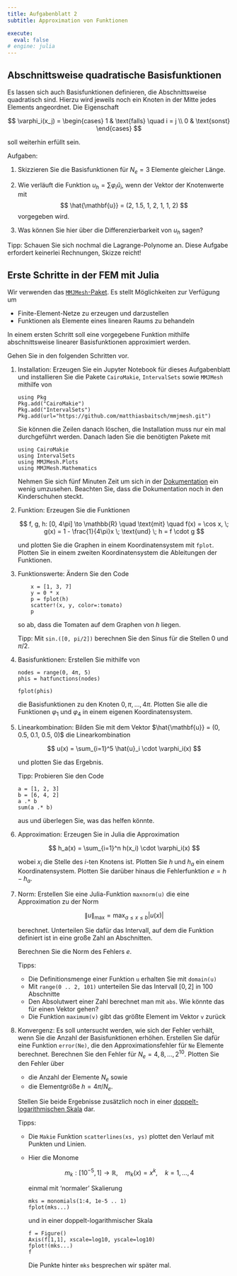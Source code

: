 ```yaml
---
title: Aufgabenblatt 2
subtitle: Approximation von Funktionen

execute: 
  eval: false
# engine: julia
---
```


## Abschnittsweise quadratische Basisfunktionen

Es lassen sich auch Basisfunktionen definieren, die Abschnittsweise quadratisch sind. Hierzu wird jeweils noch ein Knoten in der Mitte jedes Elements angeordnet. Die Eigenschaft

$$
  \varphi_i(x_j) =
  \begin{cases}
    1 & \text{falls} \quad i = j \\
    0 & \text{sonst}
  \end{cases}
$$

soll weiterhin erfüllt sein. 

Aufgaben:

1. Skizzieren Sie die Basisfunktionen für $N_e = 3$ Elemente gleicher Länge. 
1. Wie verläuft die Funktion $u_h = \sum \varphi_i\hat u_i$, wenn der Vektor der Knotenwerte mit 
  $$
    \hat{\mathbf{u}} = (2, 1.5, 1, 2, 1, 1, 2)
  $$
  vorgegeben wird. 

1. Was können Sie hier über die Differenzierbarkeit von $u_h$ sagen?

Tipp: Schauen Sie sich nochmal die Lagrange-Polynome an. Diese Aufgabe erfordert keinerlei Rechnungen, Skizze reicht!

## Erste Schritte in der FEM mit Julia

Wir verwenden das [`MMJMesh`-Paket](https://github.com/matthiasbaitsch/mmjmesh). Es stellt Möglichkeiten zur Verfügung um

- Finite-Element-Netze zu erzeugen und darzustellen
- Funktionen als Elemente eines linearen Raums zu behandeln

In einem ersten Schritt soll eine vorgegebene Funktion mithilfe abschnittsweise linearer Basisfunktionen approximiert werden.

Gehen Sie in den folgenden Schritten vor.

1. Installation: Erzeugen Sie ein Jupyter Notebook für dieses Aufgabenblatt und installieren Sie die Pakete `CairoMakie`, `IntervalSets` sowie `MMJMesh` mithilfe von

    ```.julia
    using Pkg
    Pkg.add("CairoMakie")
    Pkg.add("IntervalSets")
    Pkg.add(url="https://github.com/matthiasbaitsch/mmjmesh.git")
    ```

    Sie können die Zeilen danach löschen, die Installation muss nur ein mal durchgeführt werden. Danach laden Sie die benötigten Pakete mit

    ```.julia
    using CairoMakie
    using IntervalSets
    using MMJMesh.Plots
    using MMJMesh.Mathematics
    ```

    Nehmen Sie sich fünf Minuten Zeit um sich in der [Dokumentation](https://matthiasbaitsch.github.io/mmjmesh/guide/) ein wenig umzusehen. Beachten Sie, dass die Dokumentation noch in den Kinderschuhen steckt.

1. Funktion: Erzeugen Sie die Funktionen 

    $$
        f, g, h: [0, 4\pi] \to \mathbb{R} \quad \text{mit} \quad f(x) = \cos x, \; g(x) = 1 - \frac{1}{4\pi}x \; \text{und} \; h = f \cdot g
    $$

    und plotten Sie die Graphen in einem Koordinatensystem mit `fplot`. Plotten Sie in einem zweiten Koordinatensystem die Ableitungen der Funktionen.

1. Funktionswerte: Ändern Sie den Code

    ```.julia
        x = [1, 3, 7]
        y = 0 * x
        p = fplot(h)
        scatter!(x, y, color=:tomato)
        p 
    ```

    so ab, dass die Tomaten auf dem Graphen von $h$ liegen. 
    
    Tipp: Mit `sin.([0, pi/2])` berechnen Sie den Sinus für die Stellen $0$ und $\pi/2$.

1. Basisfunktionen: Erstellen Sie mithilfe von

    ```.julia
    nodes = range(0, 4π, 5)
    phis = hatfunctions(nodes)

    fplot(phis)
    ```

    die Basisfunktionen zu den Knoten $0, \pi, \dots, 4\pi$. Plotten Sie alle die Funktionen $\varphi_1$ und $\varphi_4$ in einem eigenen Koordinatensystem.

1. Linearkombination: Bilden Sie mit dem Vektor $\hat{\mathbf{u}} = (0, 0.5, 0.1, 0.5, 0)$ die Linearkombination 

    $$
        u(x) = \sum_{i=1}^5 \hat{u}_i \cdot \varphi_i(x)
    $$ 
    
    und plotten Sie das Ergebnis. 
    
    Tipp: Probieren Sie den Code 

    ```.julia
    a = [1, 2, 3]
    b = [6, 4, 2]
    a .* b
    sum(a .* b)
    ```  

    aus und überlegen Sie, was das helfen könnte.

1. Approximation: Erzeugen Sie in Julia die Approximation

    $$
        h_a(x) = \sum_{i=1}^n h(x_i) \cdot \varphi_i(x)
    $$

    wobei $x_i$ die Stelle des $i$-ten Knotens ist. Plotten Sie $h$ und $h_a$ ein einem Koordinatensystem. Plotten Sie darüber hinaus die Fehlerfunktion $e = h - h_a$.

1. Norm: Erstellen Sie eine Julia-Funktion `maxnorm(u)` die eine Approximation zu der Norm

    $$
        \|u\|_\mathrm{max} = \max_{a \leq x \leq b} |u(x)|
    $$

    berechnet. Unterteilen Sie dafür das Intervall, auf dem die Funktion definiert ist in eine große Zahl an Abschnitten. 

    Berechnen Sie die Norm des Fehlers $e$.

    Tipps:

    - Die Definitionsmenge einer Funktion `u` erhalten Sie mit `domain(u)`
    - Mit `range(0 .. 2, 101)` unterteilen Sie das Intervall $[0, 2]$ in 100 Abschnitte
    - Den Absolutwert einer Zahl berechnet man mit `abs`. Wie könnte das für einen Vektor gehen?
    - Die Funktion `maximum(v)` gibt das größte Element im Vektor `v` zurück

1. Konvergenz: Es soll untersucht werden, wie sich der Fehler verhält, wenn Sie die Anzahl der Basisfunktionen erhöhen. Erstellen Sie dafür eine Funktion `error(Ne)`, die den Approximationsfehler für `Ne` Elemente berechnet. Berechnen Sie den Fehler für $N_e = 4, 8, \dots, 2^10$. Plotten Sie den Fehler über

    - die Anzahl der Elemente $N_e$ sowie
    - die Elementgröße $h = 4\pi / N_e$.

    Stellen Sie beide Ergebnisse zusätzlich noch in einer [doppelt-logarithmischen Skala](https://docs.makie.org/stable/reference/blocks/axis#xscale) dar.

    Tipps: 

    - Die `Makie` Funktion `scatterlines(xs, ys)` plottet den Verlauf mit Punkten und Linien.
    - Hier die Monome 
    
      $$
        m_k : [10^{-5}, 1] \to \mathbb{R}, \quad m_k(x) = x^k, \quad k = 1, \dots, 4
      $$ 
    
      einmal mit 'normaler' Skalierung

      ```.julia
      mks = monomials(1:4, 1e-5 .. 1)
      fplot(mks...)
      ```

      und in einer doppelt-logarithmischer Skala

      ```.julia
      f = Figure()
      Axis(f[1,1], xscale=log10, yscale=log10)
      fplot!(mks...)
      f
      ```

      Die Punkte hinter `mks` besprechen wir später mal.
    






